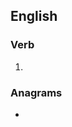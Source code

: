 ==English==

===Verb===
{{head|en|verb form}}

# {{en-past of|tyek}}

===Anagrams===
* {{anagrams|en|tenkey}}